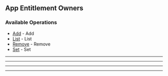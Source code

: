 
## App Entitlement Owners

### Available Operations

* [Add](//app_entitlement_owners/add) - Add
* [List](//app_entitlement_owners/list) - List
* [Remove](//app_entitlement_owners/remove) - Remove
* [Set](//app_entitlement_owners/set) - Set

---
<Add />

---
<List />

---
<Remove />

---
<Set />

